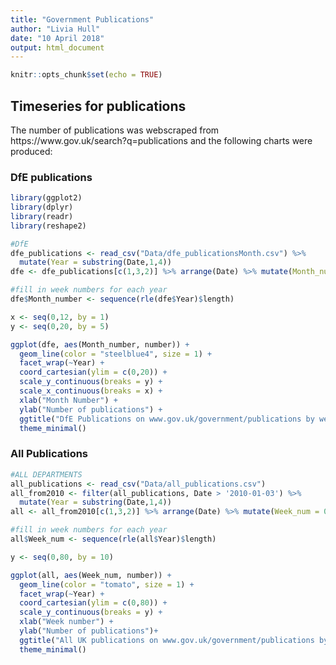 ```yaml
---
title: "Government Publications"
author: "Livia Hull"
date: "10 April 2018"
output: html_document
---
```


```r
knitr::opts_chunk$set(echo = TRUE)
```

## Timeseries for publications

The number of publications was webscraped from https://www.gov.uk/search?q=publications and the following charts were produced: 

### **DfE publications**
```r
library(ggplot2)
library(dplyr)
library(readr)
library(reshape2)

```


```r

#DfE
dfe_publications <- read_csv("Data/dfe_publicationsMonth.csv") %>%
  mutate(Year = substring(Date,1,4)) 
dfe <- dfe_publications[c(1,3,2)] %>% arrange(Date) %>% mutate(Month_number = 0)

#fill in week numbers for each year 
dfe$Month_number <- sequence(rle(dfe$Year)$length)

x <- seq(0,12, by = 1)
y <- seq(0,20, by = 5)

ggplot(dfe, aes(Month_number, number)) + 
  geom_line(color = "steelblue4", size = 1) + 
  facet_wrap(~Year) +
  coord_cartesian(ylim = c(0,20)) +
  scale_y_continuous(breaks = y) +
  scale_x_continuous(breaks = x) +
  xlab("Month Number") +
  ylab("Number of publications") +
  ggtitle("DfE Publications on www.gov.uk/government/publications by week")+
  theme_minimal()
```

### **All Publications**

```r


#ALL DEPARTMENTS
all_publications <- read_csv("Data/all_publications.csv")
all_from2010 <- filter(all_publications, Date > '2010-01-03') %>%
  mutate(Year = substring(Date,1,4)) 
all <- all_from2010[c(1,3,2)] %>% arrange(Date) %>% mutate(Week_num = 0)

#fill in week numbers for each year
all$Week_num <- sequence(rle(all$Year)$length)

y <- seq(0,80, by = 10)

ggplot(all, aes(Week_num, number)) + 
  geom_line(color = "tomato", size = 1) + 
  facet_wrap(~Year) +
  coord_cartesian(ylim = c(0,80)) +
  scale_y_continuous(breaks = y) +
  xlab("Week number") +
  ylab("Number of publications")+
  ggtitle("All UK publications on www.gov.uk/government/publications by week") +
  theme_minimal()

```

